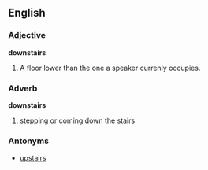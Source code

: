 ==English==

===Adjective===
'''downstairs'''
#A floor lower than the one a speaker currenly occupies.

===Adverb===
'''downstairs'''
#stepping or coming down the stairs

===Antonyms===
*[[upstairs]]
